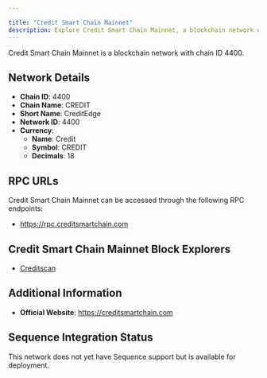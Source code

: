```yaml
---

title: "Credit Smart Chain Mainnet"
description: Explore Credit Smart Chain Mainnet, a blockchain network with chain ID 4400. Learn about its native currency, Credit, and how to interact with the network.
---
```




Credit Smart Chain Mainnet is a blockchain network with chain ID 4400.

## Network Details

- **Chain ID**: 4400
- **Chain Name**: CREDIT
- **Short Name**: CreditEdge
- **Network ID**: 4400
- **Currency**: 
  - **Name**: Credit
  - **Symbol**: CREDIT
  - **Decimals**: 18

## RPC URLs

Credit Smart Chain Mainnet can be accessed through the following RPC endpoints:

- https://rpc.creditsmartchain.com

## Credit Smart Chain Mainnet Block Explorers

- [Creditscan](https://scan.creditsmartchain.com)

## Additional Information

- **Official Website**: https://creditsmartchain.com

## Sequence Integration Status

This network does not yet have Sequence support but is available for deployment.
